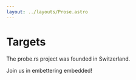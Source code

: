 ```yaml
---
layout: ../layouts/Prose.astro
---
```



# Targets

The probe.rs project was founded in Switzerland. <Icon name="twemoji--flag-switzerland" class="inline text-2xl" />

Join us in embettering embedded! <Icon name="line-md--emoji-smile" class="inline text-3xl" />
